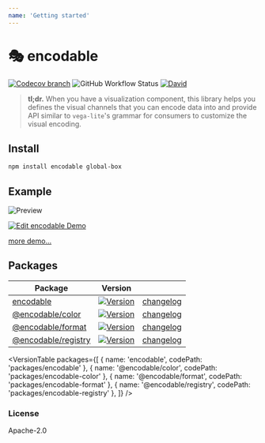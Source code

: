 ```yaml
---
name: 'Getting started'
---
```


# 🎭 encodable

[![Codecov branch](https://img.shields.io/codecov/c/github/kristw/encodable/master.svg?style=flat-square)](https://codecov.io/gh/kristw/encodable/branch/master)
![GitHub Workflow Status](https://img.shields.io/github/workflow/status/kristw/encodable/build-and-test-workflow?style=flat-square)
[![David](https://img.shields.io/david/dev/kristw/encodable.svg?style=flat-square)](https://david-dm.org/kristw/encodable?type=dev)

> **tl;dr.** When you have a visualization component, this library helps you defines the visual
> channels that you can encode data into and provide API similar to `vega-lite`'s grammar for
> consumers to customize the visual encoding.

## Install

```sh
npm install encodable global-box
```

## Example

![Preview](https://raw.githubusercontent.com/kristw/encodable/master/images/preview.png)

[![Edit encodable Demo](https://codesandbox.io/static/img/play-codesandbox.svg)](https://codesandbox.io/s/encodable-demo-wvhj3?fontsize=14&hidenavigation=1&theme=dark)

[more demo...](https://github.com/kristw/encodable/blob/master/DEMO.md)

## Packages

| Package                                                                                                      | Version                                                                                                                                                      |                                                                                                                |
| ------------------------------------------------------------------------------------------------------------ | ------------------------------------------------------------------------------------------------------------------------------------------------------------ | -------------------------------------------------------------------------------------------------------------- |
| [encodable](https://github.com/kristw/encodable/tree/master/packages/encodable)                     | [![Version](https://img.shields.io/npm/v/encodable.svg?style=flat-square)](https://img.shields.io/npm/v/encodable.svg?style=flat-square)                     | [changelog](https://github.com/kristw/encodable/tree/master/packages/encodable/CHANGELOG.md)          |
| [@encodable/color](https://github.com/kristw/encodable/tree/master/packages/encodable-color)       | [![Version](https://img.shields.io/npm/v/@encodable/color.svg?style=flat-square)](https://img.shields.io/npm/v/@encodable/color.svg?style=flat-square)       | [changelog](https://github.com/kristw/encodable/tree/master/packages/encodable-color/CHANGELOG.md)    |
| [@encodable/format](https://github.com/kristw/encodable/tree/master/packages/encodable-format)     | [![Version](https://img.shields.io/npm/v/@encodable/format.svg?style=flat-square)](https://img.shields.io/npm/v/@encodable/format.svg?style=flat-square)     | [changelog](https://github.com/kristw/encodable/tree/master/packages/encodable-format/CHANGELOG.md)   |
| [@encodable/registry](https://github.com/kristw/encodable/tree/master/packages/encodable-registry) | [![Version](https://img.shields.io/npm/v/@encodable/registry.svg?style=flat-square)](https://img.shields.io/npm/v/@encodable/registry.svg?style=flat-square) | [changelog](https://github.com/kristw/encodable/tree/master/packages/encodable-registry/CHANGELOG.md) |


<VersionTable packages={[
  { name: 'encodable', codePath: 'packages/encodable' },
  { name: '@encodable/color', codePath: 'packages/encodable-color' },
  { name: '@encodable/format', codePath: 'packages/encodable-format' },
  { name: '@encodable/registry', codePath: 'packages/encodable-registry' },
]} />

### License

Apache-2.0
